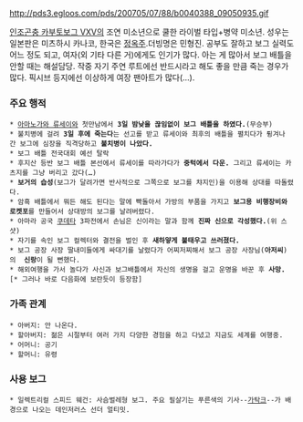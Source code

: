 http://pds3.egloos.com/pds/200705/07/88/b0040388_09050935.gif

[[인조곤충 카부토보그 VXV]]의 조연 미소년으로 쿨한 라이벌 타입+병약 미소년. 성우는 일본판은 미츠하시 카나코, 한국은 [[정옥주]].더빙명은 민형진.
공부도 잘하고 보그 실력도 어느 정도 되고, 여자(외 기타 다른 거)에게도 인기가 많다. 아는 게 많아서 보그 배틀을 안할 때는 해설담당.
작중 자기 주연 루트에선 반드시라고 해도 좋을 만큼 죽는 경우가 많다.
픽시브 등지에선 이상하게 여장 팬아트가 많다(…).

===  주요 행적  === 
 * [[아마노가와 류세이]]와 첫만남에서 '''3일 밤낮을 끊임없이 보그 배틀을 하였다.'''(무승부)
 * 불치병에 걸려 '''3일 후에 죽는다'''는 선고를 받고 류세이와 최후의 배틀을 펼치다가 튕겨나간 보그에 심장을 직격당하고 '''불치병이 나았다.'''
 * 보그 배틀 전국대회 예선 탈락
 * 후지산 등반 보그 배틀 본선에서 류세이를 따라가다가 '''중턱에서 다운.''' 그리고 류세이는 카츠지를 그냥 버리고 갔다(…)
 * '''보거의 습성'''(보그가 달려가면 반사적으로 그쪽으로 보그를 챠지인)을 이용해 상대를 따돌렸다.
 * 암흑 배틀에서 뭐든 해도 된다는 말에 빡돌아서 가방의 부품을 가지고 '''보그용 비행장비와 로켓포'''를 만들어서 상대방의 보그를 날려버렸다.
 * 아마라 공국 [[쿠데타]] 3파전에서 손님은 신이라는 말과 함께 '''진짜 신으로 각성했다.'''(위 스샷)
 * 자기를 속인 보그 컬렉터와 결전을 벌인 후 '''새하얗게 불태우고 쓰러졌다.'''
 * 보그 공장 사장 딸내미들에게 싸대기를 날렸다가 어찌저찌해서 보그 공장 사장님('''아저씨''')의  '''신랑'''이 될 뻔했다.
 * 해외여행을 가서 놀다가 사신과 보그배틀에서 자신의 생명을 걸고 운명을 바꾼 후 '''사망.'''[* 그러나 바로 다음화에 보란듯이 등장함]

===  가족 관계  === 
 * 아버지: 안 나온다.
 * 할아버지: 젊은 시절부터 여러 가지 다양한 경험을 하고 다녔고 지금도 세계를 여행중.
 * 어머니: 공기
 * 할머니: 유령

=== 사용 보그 ===
 * 일렉트리컬 스피드 웨건: 사슴벌레형 보그. 주요 필살기는 푸른색의 기사--[[가탁크]]--가 배경으로 나오는 데인저러스 선더 얼티밋.
